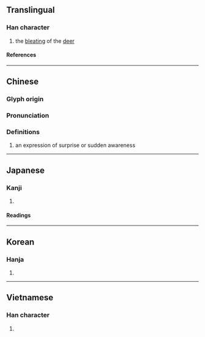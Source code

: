 {{character info/new}}
==Translingual==

===Han character===
{{Han char|rn=30|rad=口|as=05|sn=8|four=64027|canj=RVIS|ids=⿰口幼}}

# the [[bleat]]ing of the [[deer]]

====References====
{{Han ref|kx=0181.320|dkj=03437|dj=0400.010|hdz=10610.100|uh=5466}}

----

==Chinese==
{{zh-forms}}

===Glyph origin===
{{Han etym}}

===Pronunciation===
{{zh-pron
|m=yōu
|c=jau1
|h=pfs=
|md=
|mn=
|w=
|mc=y
|oc=y
|cat=n
}}

===Definitions===
{{zh-hanzi}}

# an expression of surprise or sudden awareness
#: {{zh-x|呦！你 怎麼 也 來 了？|Hey! Fancy seeing you here.}}
#: {{zh-x|呦，飯 糊 了！|Oh no, the rice is burnt.}}

----

==Japanese==

===Kanji===
{{ja-kanji|grade=|rs=口05}}

# {{rfdef|ja|sort=口05}}

====Readings====
{{ja-readings
|on=ゆう<いう, ゆ, おう<あう, よう<えう
|kun=むせぶ, さけぶ
}}

----

==Korean==

===Hanja===
{{ko-hanja|유}}

# {{rfdef|ko|sort=口05}}

----

==Vietnamese==

===Han character===
{{vi-readings|reading=[[u]], [[ạo]], [[ao]], [[ào]]|rs=口05}}

# {{rfdef|vi|sort=口05}}